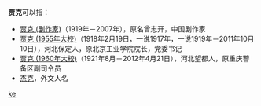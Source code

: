 '''贾克'''可以指：
* [[贾克_(剧作家)|贾克 (剧作家)]]（1919年－2007年），原名曾志开，中国剧作家
* [[贾克_(1955年大校)|贾克 (1955年大校)]]（1918年2月19日，一说1917年，一说1919年－2011年10月10日），河北保定人，原北京工业学院院长，党委书记
* [[贾克_(1960年大校)|贾克 (1960年大校)]]（1921年8月－2012年4月21日），河北望都人，原重庆警备区副司令员
* [[杰克|杰克]]，外文人名

{{disambig}}

[[Category:二字贾姓人名消歧义|ke]]